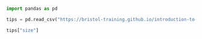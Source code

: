 
```python
import pandas as pd

tips = pd.read_csv("https://bristol-training.github.io/introduction-to-data-analysis-in-python/data/tips.csv")
```

```python
tips["size"]
```

